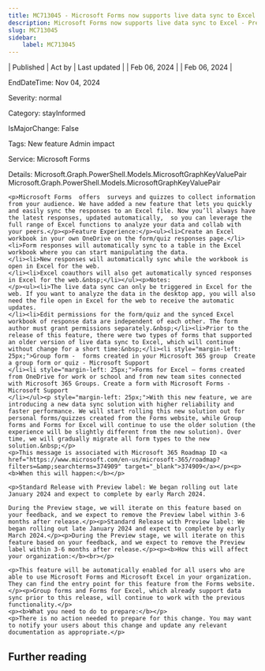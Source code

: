 ```yaml
---
title: MC713045 - Microsoft Forms now supports live data sync to Excel - Preview
description: Microsoft Forms now supports live data sync to Excel - Preview
slug: MC713045
sidebar:
    label: MC713045
---
```



| Published | Act by | Last updated |
| Feb 06, 2024 |  | Feb 06, 2024 |

EndDateTime: Nov 04, 2024

Severity: normal

Category: stayInformed

IsMajorChange: False

Tags: New feature Admin impact

Service: Microsoft Forms

Details: Microsoft.Graph.PowerShell.Models.MicrosoftGraphKeyValuePair Microsoft.Graph.PowerShell.Models.MicrosoftGraphKeyValuePair

```
<p>Microsoft Forms  offers  surveys and quizzes to collect information from your audience. We have added a new feature that lets you quickly and easily sync the responses to an Excel file. Now you’ll always have the latest responses, updated automatically,  so you can leverage the full range of Excel functions to analyze your data and collab with your peers.</p><p>Feature Experience:</p><ul><li>Create an Excel workbook in your own OneDrive on the form/quiz responses page.</li><li>Form responses will automatically sync to a table in the Excel workbook where you can start manipulating the data.
</li><li>New responses will automatically sync while the workbook is open in Excel for the web.
</li><li>Excel coauthors will also get automatically synced responses in Excel for the web.&nbsp;</li></ul><p>Notes:
</p><ul><li>The live data sync can only be triggered in Excel for the web. If you want to analyze the data in the desktop app, you will also need the file open in Excel for the web to receive the automatic updates.
</li><li>Edit permissions for the form/quiz and the synced Excel workbook of response data are independent of each other. The form author must grant permissions separately.&nbsp;</li><li>Prior to the release of this feature, there were two types of forms that supported an older version of live data sync to Excel, which will continue without change for a short time:&nbsp;</li><li style="margin-left: 25px;">Group form -  forms created in your Microsoft 365 group  Create a group form or quiz - Microsoft Support
</li><li style="margin-left: 25px;">Forms for Excel – forms created from OneDrive for work or school and from new team sites connected with Microsoft 365 Groups. Create a form with Microsoft Forms - Microsoft Support
</li></ul><p style="margin-left: 25px;">With this new feature, we are introducing a new data sync solution with higher reliability and faster performance. We will start rolling this new solution out for personal forms/quizzes created from the Forms website, while Group forms and Forms for Excel will continue to use the older solution (the experience will be slightly different from the new solution). Over time, we will gradually migrate all form types to the new solution.&nbsp;</p>
<p>This message is associated with Microsoft 365 Roadmap ID <a href="https://www.microsoft.com/en-us/microsoft-365/roadmap?filters=&amp;searchterms=374909" target="_blank">374909</a></p><p><b>When this will happen:</b></p>

<p>Standard Release with Preview label: We began rolling out late January 2024 and expect to complete by early March 2024.

During the Preview stage, we will iterate on this feature based on your feedback, and we expect to remove the Preview label within 3-6 months after release.</p><p>Standard Release with Preview label: We began rolling out late January 2024 and expect to complete by early March 2024.</p><p>During the Preview stage, we will iterate on this feature based on your feedback, and we expect to remove the Preview label within 3-6 months after release.</p><p><b>How this will affect your organization:</b><br></p>

<p>This feature will be automatically enabled for all users who are able to use Microsoft Forms and Microsoft Excel in your organization. They can find the entry point for this feature from the Forms website.
</p><p>Group forms and Forms for Excel, which already support data sync prior to this release, will continue to work with the previous functionality.</p>
<p><b>What you need to do to prepare:</b></p>
<p>There is no action needed to prepare for this change. You may want to notify your users about this change and update any relevant documentation as appropriate.</p>
```

## Further reading
